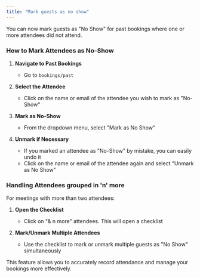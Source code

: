 ```yaml
---
title: "Mark guests as no show"
---
```


You can now mark guests as "No Show" for past bookings where one or more attendees did not attend.

### How to Mark Attendees as No-Show

1. **Navigate to Past Bookings**
   - Go to `bookings/past`

2. **Select the Attendee**
   - Click on the name or email of the attendee you wish to mark as "No-Show"

3. **Mark as No-Show**
   - From the dropdown menu, select "Mark as No Show"

4. **Unmark if Necessary**
   - If you marked an attendee as "No-Show" by mistake, you can easily undo it
   - Click on the name or email of the attendee again and select "Unmark as No Show"

### Handling Attendees grouped in 'n' more

For meetings with more than two attendees:

1. **Open the Checklist**
   - Click on "& n more" attendees. This will open a checklist

2. **Mark/Unmark Multiple Attendees**
   - Use the checklist to mark or unmark multiple guests as "No Show" simultaneously

This feature allows you to accurately record attendance and manage your bookings more effectively.